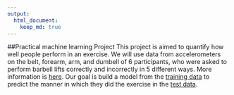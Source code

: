 ```yaml
---
output: 
  html_document:
    keep_md: true
---
```

##Practical machine learning Project
This project is aimed to quantify how well people perform in an exercise.
We will use data from accelerometers on the belt, forearm, arm, and dumbell of 6 participants, who were asked to perform barbell lifts correctly and incorrectly in 5 different ways. More information is [here](http://groupware.les.inf.puc-rio.br/har). Our goal is build a model from the [training data](https://d396qusza40orc.cloudfront.net/predmachlearn/pml-training.csv) to predict the manner in which they did the exercise in the [test data](https://d396qusza40orc.cloudfront.net/predmachlearn/pml-testing.csv).
